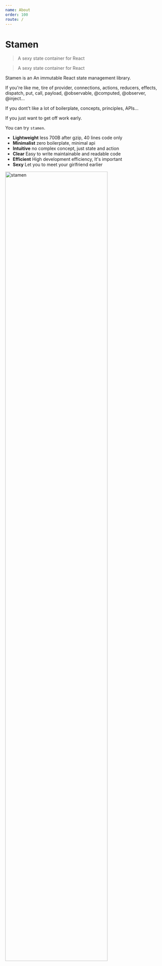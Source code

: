 ```yaml
---
name: About
order: 100
route: /
---
```


# Stamen

> A sexy state container for React

> A sexy state container for React

Stamen is an An immutable React state management library.

If you're like me, tire of
provider, connections, actions, reducers, effects, dispatch, put, call, payload, @observable, @computed, @observer, @inject...

If you dont't like a lot of boilerplate, concepts, principles, APIs...

If you just want to get off work early.

You can try `stamen`.

- **Lightweight** less 700B after gzip, 40 lines code only
- **Minimalist** zero boilerplate, minimal api
- **Intuitive** no complex concept, just state and action
- **Clear** Easy to write maintainable and readable code
- **Efficient** High development efficiency, It's important
- **Sexy** Let you to meet your girlfriend earlier

<img alt="stamen" src="http://forsigner.com/images/stamen.png?v=1" width="80%" />